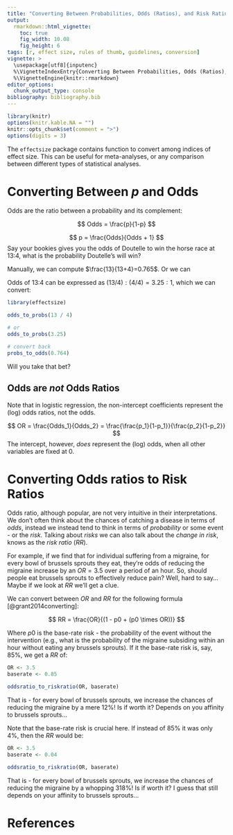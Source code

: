 ---
title: "Converting Between Probabilities, Odds (Ratios), and Risk Ratios"
output: 
  rmarkdown::html_vignette:
    toc: true
    fig_width: 10.08
    fig_height: 6
tags: [r, effect size, rules of thumb, guidelines, conversion]
vignette: >
  \usepackage[utf8]{inputenc}
  %\VignetteIndexEntry{Converting Between Probabilities, Odds (Ratios), and Risk Ratios}
  %\VignetteEngine{knitr::rmarkdown}
editor_options: 
  chunk_output_type: console
bibliography: bibliography.bib
---

```{r message=FALSE, warning=FALSE, include=FALSE}
library(knitr)
options(knitr.kable.NA = "")
knitr::opts_chunk$set(comment = ">")
options(digits = 3)
```

The `effectsize` package contains function to convert among indices of effect
size. This can be useful for meta-analyses, or any comparison between different
types of statistical analyses.

# Converting Between *p* and Odds

Odds are the ratio between a probability and its complement:

$$
Odds = \frac{p}{1-p}
$$

$$
p = \frac{Odds}{Odds + 1}
$$
Say your bookies gives you the odds of Doutelle to win the horse race at 13:4, what is the probability Doutelle's will win?

Manually, we can compute $\frac{13}{13+4}=0.765$. Or we can

Odds of 13:4 can be expressed as $(13/4):(4/4)=3.25:1$, which we can convert:

```{r}
library(effectsize)

odds_to_probs(13 / 4)

# or
odds_to_probs(3.25)

# convert back
probs_to_odds(0.764)
```

Will you take that bet?

## Odds are *not* Odds Ratios


Note that in logistic regression, the non-intercept coefficients represent the (log) odds ratios, not the odds.

$$
OR = \frac{Odds_1}{Odds_2} = \frac{\frac{p_1}{1-p_1}}{\frac{p_2}{1-p_2}}
$$
The intercept, however, *does* represent the (log) odds, when all other variables are fixed at 0.

# Converting Odds ratios to Risk Ratios

Odds ratio, although popular, are not very intuitive in their interpretations.
We don't often think about the chances of catching a disease in terms of *odds*,
instead we instead tend to think in terms of *probability* or some event - or
the *risk*. Talking about *risks* we can also talk about the *change in risk*,
knows as the *risk ratio* (*RR*).

For example, if we find that for individual suffering from a migraine, for every
bowl of brussels sprouts they eat, they're odds of reducing the migraine
increase by an $OR = 3.5$ over a period of an hour. So, should people eat
brussels sprouts to effectively reduce pain? Well, hard to say... Maybe if we
look at *RR* we'll get a clue.

We can convert between *OR* and *RR* for the following formula
[@grant2014converting]:

$$
RR = \frac{OR}{(1 - p0 + (p0 \times OR))}  
$$

Where $p0$ is the base-rate risk - the probability of the event without the
intervention (e.g., what is the probability of the migraine subsiding within an
hour without eating any brussels sprouts). If it the base-rate risk is, say,
85%, we get a *RR* of:

```{r}
OR <- 3.5
baserate <- 0.85

oddsratio_to_riskratio(OR, baserate)
```

That is - for every bowl of brussels sprouts, we increase the chances of
reducing the migraine by a mere 12%! Is if worth it? Depends on you affinity to
brussels sprouts...

Note that the base-rate risk is crucial here. If instead of 85% it was only 4%,
then the *RR* would be:

```{r}
OR <- 3.5
baserate <- 0.04

oddsratio_to_riskratio(OR, baserate)
```

That is - for every bowl of brussels sprouts, we increase the chances of
reducing the migraine by a whopping 318%! Is if worth it? I guess that still
depends on your affinity to brussels sprouts...

# References
